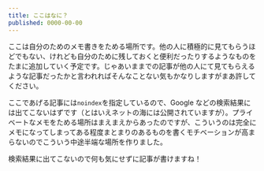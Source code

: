 ```yaml
---
title: ここはなに？
published: 0000-00-00
---
```


ここは自分のためのメモ書きをためる場所です。他の人に積極的に見てもらうほどでもない、けれども自分のために残しておくと便利だったりするようなものをたまに追加していく予定です。じゃあいままでの記事が他の人にて見てもらえるような記事だったかと言われればそんなことない気もかなりしますがまあ許してください。

ここであげる記事には`noindex`を指定しているので、Google などの検索結果には出てこないはずです（とはいえネットの海には公開されていますが）。プライベートなメモをためる場所はまえまえからあったのですが、こういうのは完全にメモになってしまってある程度まとまりのあるものを書くモチベーションが高まらないのでこういう中途半端な場所を作りました。

検索結果に出てこないので何も気にせずに記事が書けますね！
